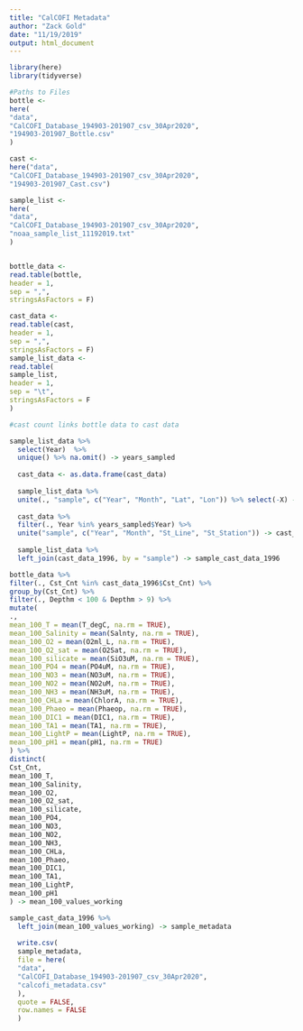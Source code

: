 ```yaml
---
title: "CalCOFI Metadata"
author: "Zack Gold"
date: "11/19/2019"
output: html_document
---
```


```r
library(here)
library(tidyverse)

```

```r


#Paths to Files
bottle <-
here(
"data",
"CalCOFI_Database_194903-201907_csv_30Apr2020",
"194903-201907_Bottle.csv"
)

cast <-
here("data",
"CalCOFI_Database_194903-201907_csv_30Apr2020",
"194903-201907_Cast.csv")

sample_list <-
here(
"data",
"CalCOFI_Database_194903-201907_csv_30Apr2020",
"noaa_sample_list_11192019.txt"
)


bottle_data <-
read.table(bottle,
header = 1,
sep = ",",
stringsAsFactors = F)

cast_data <-
read.table(cast,
header = 1,
sep = ",",
stringsAsFactors = F)
sample_list_data <-
read.table(
sample_list,
header = 1,
sep = "\t",
stringsAsFactors = F
)

#cast count links bottle data to cast data
```


```r
sample_list_data %>%
  select(Year)  %>%
  unique() %>% na.omit() -> years_sampled
  
  cast_data <- as.data.frame(cast_data)
  
  sample_list_data %>%
  unite(., "sample", c("Year", "Month", "Lat", "Lon")) %>% select(-X) -> sample_list_data
  
  cast_data %>%
  filter(., Year %in% years_sampled$Year) %>%
  unite("sample", c("Year", "Month", "St_Line", "St_Station")) -> cast_data_1996
  
  sample_list_data %>%
  left_join(cast_data_1996, by = "sample") -> sample_cast_data_1996

```

```r


bottle_data %>%
filter(., Cst_Cnt %in% cast_data_1996$Cst_Cnt) %>%
group_by(Cst_Cnt) %>%
filter(., Depthm < 100 & Depthm > 9) %>%
mutate(
.,
mean_100_T = mean(T_degC, na.rm = TRUE),
mean_100_Salinity = mean(Salnty, na.rm = TRUE),
mean_100_O2 = mean(O2ml_L, na.rm = TRUE),
mean_100_O2_sat = mean(O2Sat, na.rm = TRUE),
mean_100_silicate = mean(SiO3uM, na.rm = TRUE),
mean_100_PO4 = mean(PO4uM, na.rm = TRUE),
mean_100_NO3 = mean(NO3uM, na.rm = TRUE),
mean_100_NO2 = mean(NO2uM, na.rm = TRUE),
mean_100_NH3 = mean(NH3uM, na.rm = TRUE),
mean_100_CHLa = mean(ChlorA, na.rm = TRUE),
mean_100_Phaeo = mean(Phaeop, na.rm = TRUE),
mean_100_DIC1 = mean(DIC1, na.rm = TRUE),
mean_100_TA1 = mean(TA1, na.rm = TRUE),
mean_100_LightP = mean(LightP, na.rm = TRUE),
mean_100_pH1 = mean(pH1, na.rm = TRUE)
) %>%
distinct(
Cst_Cnt,
mean_100_T,
mean_100_Salinity,
mean_100_O2,
mean_100_O2_sat,
mean_100_silicate,
mean_100_PO4,
mean_100_NO3,
mean_100_NO2,
mean_100_NH3,
mean_100_CHLa,
mean_100_Phaeo,
mean_100_DIC1,
mean_100_TA1,
mean_100_LightP,
mean_100_pH1
) -> mean_100_values_working

```

```r
sample_cast_data_1996 %>%
  left_join(mean_100_values_working) -> sample_metadata
  
  write.csv(
  sample_metadata,
  file = here(
  "data",
  "CalCOFI_Database_194903-201907_csv_30Apr2020",
  "calcofi_metadata.csv"
  ),
  quote = FALSE,
  row.names = FALSE
  )
```

